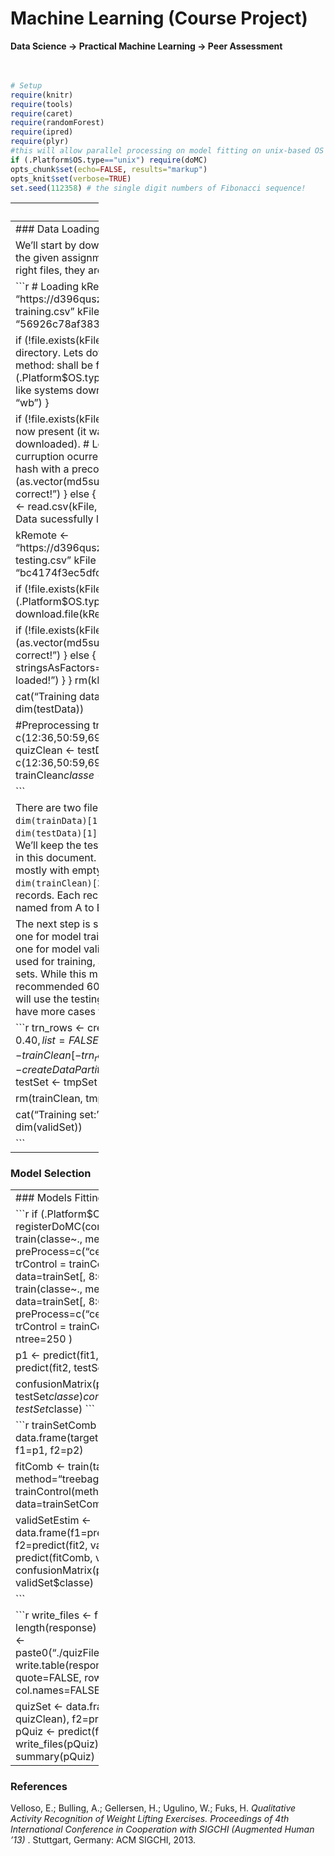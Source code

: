 # Machine Learning (Course Project)
**Data Science -> Practical Machine Learning -> Peer Assessment**  
<br><br>  

```r
# Setup
require(knitr)
require(tools)
require(caret)
require(randomForest)
require(ipred)
require(plyr)
#this will allow parallel processing on model fitting on unix-based OS's.
if (.Platform$OS.type=="unix") require(doMC) 
opts_chunk$set(echo=FALSE, results="markup")
opts_knit$set(verbose=TRUE)
set.seed(112358) # the single digit numbers of Fibonacci sequence!
```

-------------------
### Executive Summary  


-------------------
### Data Loading, Preprocessing and Exploratory Analysis   

We'll start by downloading the training and testing cases from the given assignment URLs. Once we make sure we have the right files, they are loaded into memory.

```r
# Loading
kRemote <- "https://d396qusza40orc.cloudfront.net/predmachlearn/pml-training.csv"
kFile   <- "train.csv"
kMd5    <- "56926c78af383dcdc2060407942e52e9"
    
if (!file.exists(kFile)){
    # File is not present at the working directory. Lets download it!
    method <-"auto"  # Default method: shall be fine for MS Windows (untested!)
    if (.Platform$OS.type=="unix") method <- "curl"  # Use for unix-like systems
    download.file(kRemote, kFile, method, FALSE, "wb")
}

if (!file.exists(kFile)){
    stop("Download failed!")
} else {
    # File is now present (it was before or it was sucessfully downloaded).
    # Lets check if it is the expected file and no curruption ocurred during 
    # download. I'll compare it's MD5 hash with a precomputed one.
    if (as.vector(md5sum(kFile))!=kMd5){
        stop("File is not correct!")
    } else {
        # The correct file shall be present. 
        trainData <- read.csv(kFile, stringsAsFactors=FALSE)
        #print("Training Data sucessfully loaded!")
    }
}

kRemote <- "https://d396qusza40orc.cloudfront.net/predmachlearn/pml-testing.csv"
kFile   <- "test.csv"
kMd5    <- "bc4174f3ec5dfcc5c570a1d2709272d9"

if (!file.exists(kFile)){
    method <-"auto"
    if (.Platform$OS.type=="unix") method <- "curl"
    download.file(kRemote, kFile, method, FALSE, "wb")
}

if (!file.exists(kFile)){
    stop("Download failed!")
} else {
    if (as.vector(md5sum(kFile))!=kMd5){
        stop("File is not correct!")
    } else {
        testData <- read.csv(kFile, stringsAsFactors=FALSE)
        #print("Testing Data sucessfully loaded!")
    }
}
rm(kRemote, kFile, kMd5)

cat("Training dataset:", dim(trainData), "\nTesting dataset:", dim(testData))

#Preprocessing
trainClean <- trainData[, -c(12:36,50:59,69:83,87:101,103:112,125:139,141:150)]
quizClean <- testData[, -c(12:36,50:59,69:83,87:101,103:112,125:139,141:150)]
trainClean$classe <- factor(trainClean$classe)

```

There are two files with `r dim(trainData)[2]` variables and `r dim(trainData)[1]` records for the training dataset and `r dim(testData)[1]` records for the test cases to be submitted. We'll keep the test cases apart until the prediction phase, later in this document. 
After some data cleanup to remove columns mostly with empty or NA records, we end up with only `r dim(trainClean)[2]` variables with the previous number of records. Each record belongs to one (and only one) `Classe` named from A to E, with the following distribution:
```r
summary(trainClean$classe)
rm(trainData, testData)
```

The next step is split the training dataset into 3 different sets: one for model training, another for model testing and a last one for model validation. About 40% of the samples will be used for training, and 30% for each of testing and validation sets.  
While this might look sub optimal and not complaint with recommended 60-40 distribution for training and testing, we will use the testing set to fit our third model and we chose to have more cases there.

```r
trn_rows <- createDataPartition(trainClean$classe, p=0.40, list=FALSE)
trainSet <- trainClean[trn_rows, ]
tmpSet <- trainClean[-trn_rows, ]
tst_rows <- createDataPartition(tmpSet$classe, p=0.50, list=FALSE)
testSet <- tmpSet[tst_rows, ]
validSet <- tmpSet[-tst_rows, ]

rm(trainClean, tmpSet, trn_rows, tst_rows)

cat("Training set:", dim(trainSet), 
    "\nTesting set:", dim(testSet),
    "\nValidation set:", dim(validSet))

```


-------------------
### Model Selection


-------------------
### Models Fitting



```r


if (.Platform$OS.type=="unix") registerDoMC(cores=2)
fit1 <- train(classe~., 
              method="knn", 
              preProcess=c("center", "scale"), 
              trControl = trainControl(method="cv"),
              data=trainSet[, 8:60]
             )
fit2 <- train(classe~., 
              method="rf", 
              data=trainSet[, 8:60], 
              preProcess=c("center", "scale"), 
              trControl = trainControl(method="cv"),
              ntree=250
             )

p1 <- predict(fit1, testSet)
p2 <- predict(fit2, testSet)

confusionMatrix(p1, testSet$classe)
confusionMatrix(p2, testSet$classe)
```


```r

trainSetComb <- data.frame(target=testSet$classe, f1=p1, f2=p2)

fitComb <- train(target~f1+f2,
                 method="treebag", 
                 trControl = trainControl(method="cv"),
                 data=trainSetComb 
                )

validSetEstim <- data.frame(f1=predict(fit1, validSet),
                            f2=predict(fit2, validSet))
pComb <- predict(fitComb, validSetEstim)
confusionMatrix(pComb, validSet$classe)

```


```r

write_files <- function(response)
    n = length(response)
    for(i in 1:n){
        filename <- paste0("./quizFiles/problem_id_",i,".txt")
        write.table(response[i], 
                    file=filename, 
                    quote=FALSE, 
                    row.names=FALSE, 
                    col.names=FALSE)
    }
}

quizSet <- data.frame(f1=predict(fit1, quizClean),
                      f2=predict(fit2, quizClean))
pQuiz <- predict(fitComb, quizSet)
write_files(pQuiz)
pQuiz
summary(pQuiz)
```

-------------------
### References

Velloso, E.; Bulling, A.; Gellersen, H.; Ugulino, W.; Fuks, H. _Qualitative Activity Recognition of Weight Lifting Exercises. Proceedings of 4th International Conference in Cooperation with SIGCHI (Augmented Human '13)_ . Stuttgart, Germany: ACM SIGCHI, 2013.